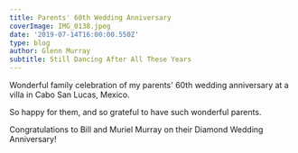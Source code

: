 ```yaml
---
title: Parents' 60th Wedding Anniversary
coverImage: IMG_0138.jpeg
date: '2019-07-14T16:00:00.550Z'
type: blog
author: Glenn Murray
subtitle: Still Dancing After All These Years
---
```


Wonderful family celebration of my parents' 60th wedding anniversary at a villa in Cabo San Lucas, Mexico.

So happy for them, and so grateful to have such wonderful parents.

Congratulations to Bill and Muriel Murray on their Diamond Wedding Anniversary!

<MomDad60th2019SlideShow />

